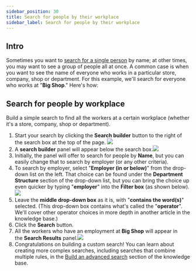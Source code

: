 ```yaml
---
sidebar_position: 30
title: Search for people by their workplace
sidebar_label: Search for people by their workplace
---
```


## Intro
Sometimes you want to [search for a single person](https://help.broadstripes.com/help-articles/using-broadstripes/search/search-by-name/) by name; at other times, you may want to see a group of people all at once.
A common case is when you want to see the name of everyone who works in a particular store, company, shop or department. For this example, we'll search for everyone who works at "**Big Shop**." Here's how:
## Search for people by workplace
Build a simple search to find all the workers at a certain workplace (whether it's a store, company, shop or department).
1. Start your search by clicking the **Search builder** button to the right of the search box at the top of the page.
![](/images/getting-started/Search-builder-button.png)
1. A **search builder** panel will appear below the search box.![](/images/getting-started/c0cf8fd-BuildSaveSearchDefault.png)
2. Initially, the panel will offer to search for people by **Name**, but you can easily change that to search by employer (or any other criteria).
3. To search by employer, select "**Employer (in or below)**" from the drop-down list on the left. That choice can be found under the **Department Structure** section of the drop-down list, but you can bring the choice up even quicker by typing "**employer**" into the **Filter box** (as shown below).![](/images/getting-started/fff788d-SearchWrkEmpl.png)
4. Leave the **middle drop-down box** as it is, with "**contains the word(s)**" selected. (This drop-down box contains what's called the "**operator**". We'll cover other operator choices in more depth in another article in the knowledge base.)
6. Click the **Search** button.
7. All the workers who have an employment at **Big Shop** will appear in the **Search Results** panel.![](/images/getting-started/e7a2289-SearchResultBigShop.png)
8. Congratulations on building a custom search! You can learn about creating more complex searches, including searches that combine multiple rules, in the [Build an advanced search](https://help.broadstripes.com/help-articles/using-broadstripes/search/build-an-advanced-search/) section of the knowledge base.